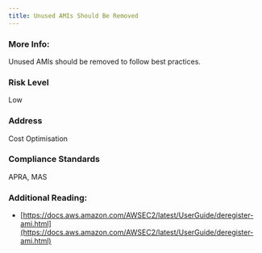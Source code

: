 ```yaml
---
title: Unused AMIs Should Be Removed
---
```


### More Info:

Unused AMIs should be removed to follow best practices.

### Risk Level

Low

### Address

Cost Optimisation

### Compliance Standards

APRA, MAS

### Additional Reading:

- [https://docs.aws.amazon.com/AWSEC2/latest/UserGuide/deregister-ami.html](https://docs.aws.amazon.com/AWSEC2/latest/UserGuide/deregister-ami.html)
